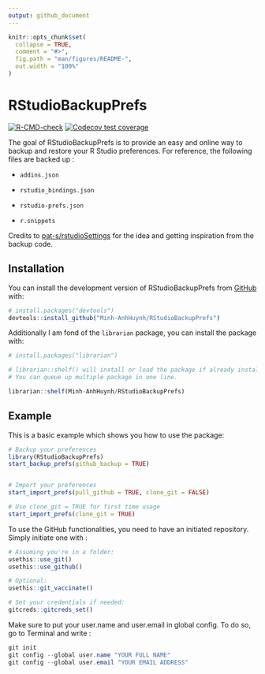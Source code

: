```yaml
---
output: github_document
---
```


<!-- README.md is generated from README.Rmd. Please edit that file -->

```r
knitr::opts_chunk$set(
  collapse = TRUE,
  comment = "#>",
  fig.path = "man/figures/README-",
  out.width = "100%"
)
```

# RStudioBackupPrefs

<!-- badges: start -->

[![R-CMD-check](https://github.com/Minh-AnhHuynh/RStudioBackupPrefs/actions/workflows/R-CMD-check.yaml/badge.svg)](https://github.com/Minh-AnhHuynh/RStudioBackupPrefs/actions/workflows/R-CMD-check.yaml)
[![Codecov test coverage](https://codecov.io/gh/Minh-AnhHuynh/RStudioBackupPrefs/branch/main/graph/badge.svg)](https://app.codecov.io/gh/Minh-AnhHuynh/RStudioBackupPrefs?branch=main)
<!-- badges: end -->

The goal of RStudioBackupPrefs is to provide an easy and online way to
backup and restore your R Studio preferences. For reference, the
following files are backed up :

-   `addins.json`

-   `rstudio_bindings.json`

-   `rstudio-prefs.json`

-   `r.snippets`

Credits to
[pat-s/rstudioSettings](https://github.com/pat-s/rstudioSettings.git)
for the idea and getting inspiration from the backup code.

## Installation

You can install the development version of RStudioBackupPrefs from
[GitHub](https://github.com/) with:

``` r
# install.packages("devtools")
devtools::install_github("Minh-AnhHuynh/RStudioBackupPrefs")
```

Additionally I am fond of the `librarian` package, you can install the
package with:

``` r
# install.packages("librarian") 

# librarian::shelf() will install or load the package if already installed.
# You can queue up multiple package in one line.

librarian::shelf(Minh-AnhHuynh/RStudioBackupPrefs)
```

## Example

This is a basic example which shows you how to use the package:

``` r
# Backup your preferences
library(RStudioBackupPrefs)
start_backup_prefs(github_backup = TRUE)


# Import your preferences
start_import_prefs(pull_github = TRUE, clone_git = FALSE)

# Use clone_git = TRUE for first time usage
start_import_prefs(clone_git = TRUE)
```

To use the GitHub functionalities, you need to have an initiated
repository. Simply initiate one with :

``` r
# Assuming you're in a folder:
usethis::use_git()
usethis::use_github()

# Optional:
usethis::git_vaccinate()

# Set your credentials if needed:
gitcreds::gitcreds_set()

```

Make sure to put your user.name and user.email in global config. To do
so, go to Terminal and write :

``` powershell
git init
git config --global user.name "YOUR FULL NAME"
git config --global user.email "YOUR EMAIL ADDRESS"

```
